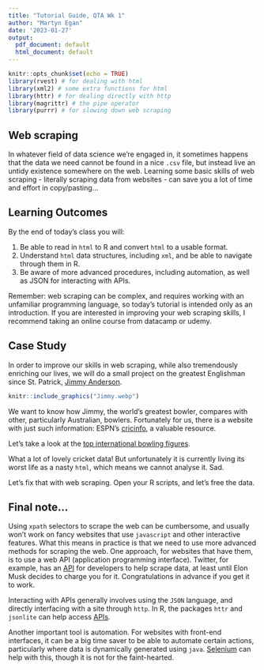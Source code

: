 ```yaml
---
title: "Tutorial Guide, QTA Wk 1"
author: "Martyn Egan"
date: '2023-01-27'
output:
  pdf_document: default
  html_document: default
---
```


```r
knitr::opts_chunk$set(echo = TRUE)
library(rvest) # for dealing with html 
library(xml2) # some extra functions for html
library(httr) # for dealing directly with http
library(magrittr) # the pipe operator
library(purrr) # for slowing down web scraping
```

## Web scraping

In whatever field of data science we're engaged in, it sometimes happens that the data we need cannot be found in a nice `.csv` file, but instead live an untidy existence somewhere on the web. Learning some basic skills of web scraping - literally scraping data from websites - can save you a lot of time and effort in copy/pasting...

## Learning Outcomes

By the end of today's class you will:

1. Be able to read in `html` to R and convert `html` to a usable format.
2. Understand `html` data structures, including `xml`, and be able to navigate through them in R.
3. Be aware of more advanced procedures, including automation, as well as JSON for interacting with APIs.

Remember: web scraping can be complex, and requires working with an unfamiliar programming language, so today's tutorial is intended only as an introduction. If you are interested in improving your web scraping skills, I recommend taking an online course from datacamp or udemy.

## Case Study

In order to improve our skills in web scraping, while also tremendously enriching our lives, we will do a small project on the greatest Englishman since St. Patrick, [Jimmy Anderson](https://en.wikipedia.org/wiki/James_Anderson_(cricketer)).

```r
knitr::include_graphics("Jimmy.webp")
```

We want to know how Jimmy, the world's greatest bowler, compares with other, particularly Australian, bowlers. Fortunately for us, there is a website with just such information: ESPN's [cricinfo](https://www.espncricinfo.com/), a valuable resource.

Let's take a look at the [top international bowling figures](https://stats.espncricinfo.com/ci/content/records/93276.html).

What a lot of lovely cricket data! But unfortunately it is currently living its worst life as a nasty `html`, which means we cannot analyse it. Sad.

Let's fix that with web scraping. Open your R scripts, and let's free the data.

## Final note...

Using `xpath` selectors to scrape the web can be cumbersome, and usually won't work on fancy websites that use `javascript` and other interactive features. What this means in practice is that we need to use more advanced methods for scraping the web. One approach, for websites that have them, is to use a web API (application programming interface). Twitter, for example, has an [API](https://developer.twitter.com/en/docs/twitter-api) for developers to help scrape data, at least until Elon Musk decides to charge you for it. Congratulations in advance if you get it to work.

Interacting with APIs generally involves using the `JSON` language, and directly interfacing with a site through `http`. In R, the packages `httr` and `jsonlite` can help access [APIs](https://www.r-bloggers.com/2015/11/accessing-apis-from-r-and-a-little-r-programming/).

Another important tool is automation. For websites with front-end interfaces, it can be a big time saver to be able to automate certain actions, particularly where data is dynamically generated using `java`. [Selenium](https://www.r-bloggers.com/2014/12/scraping-with-selenium/) can help with this, though it is not for the faint-hearted.
